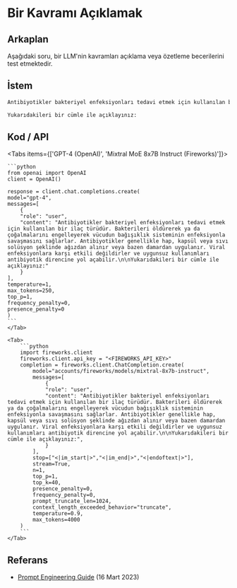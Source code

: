 # Bir Kavramı Açıklamak


## Arkaplan
Aşağıdaki soru, bir LLM'nin kavramları açıklama veya özetleme becerilerini test etmektedir.

## İstem
```markdown
Antibiyotikler bakteriyel enfeksiyonları tedavi etmek için kullanılan bir ilaç türüdür. Bakterileri öldürerek ya da çoğalmalarını engelleyerek vücudun bağışıklık sisteminin enfeksiyonla savaşmasını sağlarlar. Antibiyotikler genellikle hap, kapsül veya sıvı solüsyon şeklinde ağızdan alınır veya bazen damardan uygulanır. Viral enfeksiyonlara karşı etkili değildirler ve uygunsuz kullanımları antibiyotik direncine yol açabilir.

Yukarıdakileri bir cümle ile açıklayınız:
```

## Kod / API

<Tabs items={['GPT-4 (OpenAI)', 'Mixtral MoE 8x7B Instruct (Fireworks)']}>
    <Tab>
  
    ```python
    from openai import OpenAI
    client = OpenAI()

    response = client.chat.completions.create(
    model="gpt-4",
    messages=[
        {
        "role": "user",
        "content": "Antibiyotikler bakteriyel enfeksiyonları tedavi etmek için kullanılan bir ilaç türüdür. Bakterileri öldürerek ya da çoğalmalarını engelleyerek vücudun bağışıklık sisteminin enfeksiyonla savaşmasını sağlarlar. Antibiyotikler genellikle hap, kapsül veya sıvı solüsyon şeklinde ağızdan alınır veya bazen damardan uygulanır. Viral enfeksiyonlara karşı etkili değildirler ve uygunsuz kullanımları antibiyotik direncine yol açabilir.\n\nYukarıdakileri bir cümle ile açıklayınız:"
        }
    ],
    temperature=1,
    max_tokens=250,
    top_p=1,
    frequency_penalty=0,
    presence_penalty=0
    )
    ```
    </Tab>

    <Tab>
        ```python
        import fireworks.client
        fireworks.client.api_key = "<FIREWORKS_API_KEY>"
        completion = fireworks.client.ChatCompletion.create(
            model="accounts/fireworks/models/mixtral-8x7b-instruct",
            messages=[
                {
                "role": "user",
                "content": "Antibiyotikler bakteriyel enfeksiyonları tedavi etmek için kullanılan bir ilaç türüdür. Bakterileri öldürerek ya da çoğalmalarını engelleyerek vücudun bağışıklık sisteminin enfeksiyonla savaşmasını sağlarlar. Antibiyotikler genellikle hap, kapsül veya sıvı solüsyon şeklinde ağızdan alınır veya bazen damardan uygulanır. Viral enfeksiyonlara karşı etkili değildirler ve uygunsuz kullanımları antibiyotik direncine yol açabilir.\n\nYukarıdakileri bir cümle ile açıklayınız:",
                }
            ],
            stop=["<|im_start|>","<|im_end|>","<|endoftext|>"],
            stream=True,
            n=1,
            top_p=1,
            top_k=40,
            presence_penalty=0,
            frequency_penalty=0,
            prompt_truncate_len=1024,
            context_length_exceeded_behavior="truncate",
            temperature=0.9,
            max_tokens=4000
        )
        ```
    </Tab>


</Tabs>

## Referans
- [Prompt Engineering Guide](https://www.promptingguide.ai/introduction/examples#text-summarization) (16 Mart 2023)